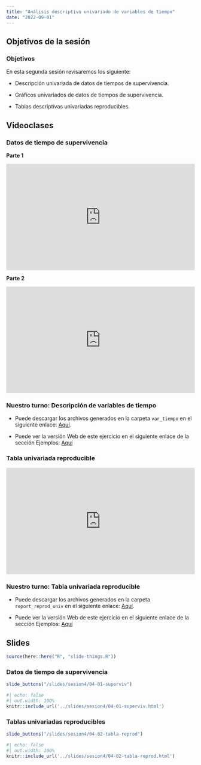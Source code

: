 ```yaml
---
title: "Análisis descriptivo univariado de variables de tiempo"
date: "2022-09-01"
---
```


## Objetivos de la sesión

:::{.callout-note}

### Objetivos

En esta segunda sesión revisaremos los siguiente:

- Descripción univariada de datos de tiempos de supervivencia.

- Gráficos univariados de datos de tiempos de supervivencia.

- Tablas descriptivas univariadas reproducibles.

:::

## Videoclases

::: {.panel-tabset}

### Datos de tiempo de supervivencia

**Parte 1**

<div style="padding:56.25% 0 0 0;position:relative;"><iframe src="https://player.vimeo.com/video/747370929?h=cfbe941161&amp;badge=0&amp;autopause=0&amp;player_id=0&amp;app_id=58479" frameborder="0" allow="autoplay; fullscreen; picture-in-picture" allowfullscreen style="position:absolute;top:0;left:0;width:100%;height:100%;" title="Datos de tiempo de supervivencia, parte 1"></iframe></div><script src="https://player.vimeo.com/api/player.js"></script>

**Parte 2**

<div style="padding:56.25% 0 0 0;position:relative;"><iframe src="https://player.vimeo.com/video/747369426?h=d87bd9c05b&amp;badge=0&amp;autopause=0&amp;player_id=0&amp;app_id=58479" frameborder="0" allow="autoplay; fullscreen; picture-in-picture" allowfullscreen style="position:absolute;top:0;left:0;width:100%;height:100%;" title="Datos de tiempo de supervivencia, parte2"></iframe></div><script src="https://player.vimeo.com/api/player.js"></script>

::: {.callout-note}

### Nuestro turno: Descripción de variables de tiempo

- Puede descargar los archivos generados en la carpeta `var_tiempo` en el siguiente enlace: [Aquí](../slides/sesion4/ejemplos/var_tiempo.zip).

- Puede ver la versión Web de este ejercicio en el siguiente enlace de la sección Ejemplos: [Aquí](../example/var_tiempo/var_tiempo_solucionario.qmd)

:::

### Tabla univariada reproducible

<div style="padding:56.25% 0 0 0;position:relative;"><iframe src="https://player.vimeo.com/video/747400171?h=7cf680870e&amp;badge=0&amp;autopause=0&amp;player_id=0&amp;app_id=58479" frameborder="0" allow="autoplay; fullscreen; picture-in-picture" allowfullscreen style="position:absolute;top:0;left:0;width:100%;height:100%;" title="Tabla Univariada Reproducible con {gtsummary}"></iframe></div><script src="https://player.vimeo.com/api/player.js"></script>

::: {.callout-note}

### Nuestro turno: Tabla univariada reproducible

- Puede descargar los archivos generados en la carpeta `report_reprod_univ` en el siguiente enlace: [Aquí](../slides/sesion4/ejemplos/report_reprod_univ.zip).

- Puede ver la versión Web de este ejercicio en el siguiente enlace de la sección Ejemplos: [Aquí](../example/report_reprod_univ/report_reprod_univ_solucionario.qmd)
:::

:::

## Slides

```r
source(here::here("R", "slide-things.R"))
```

::: {.panel-tabset}

### Datos de tiempo de supervivencia

```r
slide_buttons("/slides/sesion4/04-01-superviv")
```

```r
#| echo: false
#| out.width: 100%
knitr::include_url('../slides/sesion4/04-01-superviv.html')
```

### Tablas univariadas reproducibles

```r
slide_buttons("/slides/sesion4/04-02-tabla-reprod")
```

```r
#| echo: false
#| out.width: 100%
knitr::include_url('../slides/sesion4/04-02-tabla-reprod.html')
```

:::
